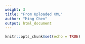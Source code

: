 ```yaml
---
weight: 3
title: "From Uploaded XML"
author: "Ming Chen"
output: html_document
---
```


```r
knitr::opts_chunk$set(echo = TRUE)
```
